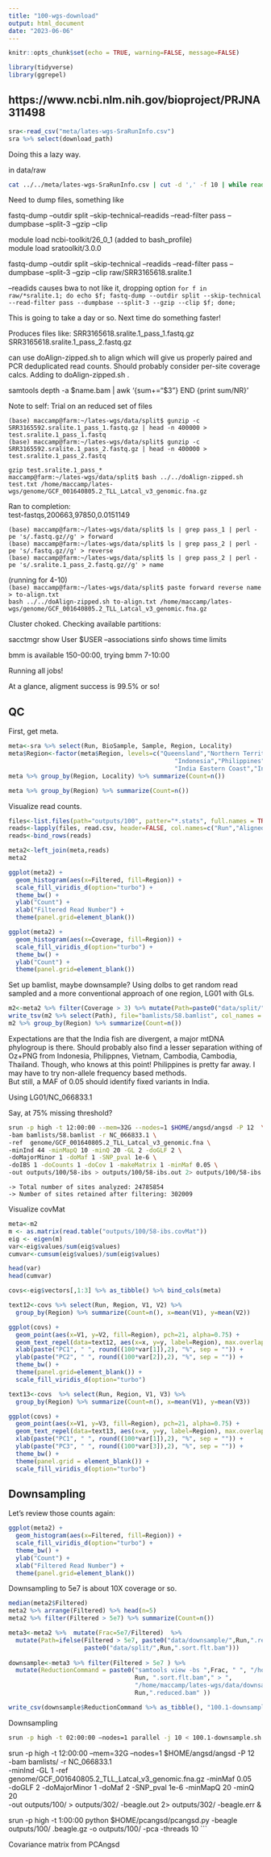 ```yaml
---
title: "100-wgs-download"
output: html_document
date: "2023-06-06"
---
```


```r
knitr::opts_chunk$set(echo = TRUE, warning=FALSE, message=FALSE)
```

```r
library(tidyverse)
library(ggrepel)
```

## https://www.ncbi.nlm.nih.gov/bioproject/PRJNA311498

```r
sra<-read_csv("meta/lates-wgs-SraRunInfo.csv")
sra %>% select(download_path)
```

Doing this a lazy way.    

in data/raw

```sh
cat ../../meta/lates-wgs-SraRunInfo.csv | cut -d ',' -f 10 | while read line; do wget $line; done;
```

Need to dump files, something like

fastq-dump --outdir split --skip-technical--readids --read-filter pass --dumpbase --split-3 --gzip --clip 

module load ncbi-toolkit/26_0_1 (added to bash_profile)     
module load sratoolkit/3.0.0       

fastq-dump --outdir split --skip-technical --readids --read-filter pass --dumpbase --split-3 --gzip --clip raw/SRR3165618.sralite.1      

--readids causes bwa to not like it, dropping option
 `for f in raw/*sralite.1; do echo $f; fastq-dump --outdir split --skip-technical --read-filter pass --dumpbase --split-3 --gzip --clip $f; done;  `    

This is going to take a day or so. Next time do something faster!    

Produces files like: 
SRR3165618.sralite.1_pass_1.fastq.gz      
SRR3165618.sralite.1_pass_2.fastq.gz     

can use doAlign-zipped.sh to align which will give us properly paired and PCR deduplicated read counts. Should probably consider per-site coverage calcs. Adding to doAlign-zipped.sh .      

samtools depth -a $name.bam | awk '{sum+="\$3"} END {print sum/NR}' 

Note to self: Trial on an reduced set of files

`(base) maccamp@farm:~/lates-wgs/data/split$ gunzip -c SRR3165592.sralite.1_pass_1.fastq.gz | head -n 400000 > test.sralite.1_pass_1.fastq`      
`(base) maccamp@farm:~/lates-wgs/data/split$ gunzip -c SRR3165592.sralite.1_pass_2.fastq.gz | head -n 400000 > test.sralite.1_pass_2.fastq`      

` gzip test.sralite.1_pass_*`    
`maccamp@farm:~/lates-wgs/data/split$ bash ../../doAlign-zipped.sh test.txt /home/maccamp/lates-wgs/genome/GCF_001640805.2_TLL_Latcal_v3_genomic.fna.gz`      

Ran to completion:   
test-fastqs,200663,97850,0.0151149    

`(base) maccamp@farm:~/lates-wgs/data/split$ ls | grep pass_1 | perl -pe 's/.fastq.gz//g' > forward`     
`(base) maccamp@farm:~/lates-wgs/data/split$ ls | grep pass_2 | perl -pe 's/.fastq.gz//g' > reverse`     
`(base) maccamp@farm:~/lates-wgs/data/split$ ls | grep pass_2 | perl -pe 's/.sralite.1_pass_2.fastq.gz//g' > name`      

(running for 4-10)      
`(base) maccamp@farm:~/lates-wgs/data/split$ paste forward reverse name  > to-align.txt`     
`bash ../../doAlign-zipped.sh to-align.txt /home/maccamp/lates-wgs/genome/GCF_001640805.2_TLL_Latcal_v3_genomic.fna.gz `

Cluster choked. Checking available partitions:

sacctmgr show User $USER --associations
sinfo shows time limits     

bmm is available 150-00:00, trying bmm 7-10:00

Running all jobs!     


At a glance, aligment success is 99.5% or so!


## QC     
     
First, get meta.    

```r
meta<-sra %>% select(Run, BioSample, Sample, Region, Locality)
meta$Region<-factor(meta$Region, levels=c("Queensland","Northern Territory","Papua New Guinea",
                                              "Indonesia","Philippines","Vietnam","Cambodia","Thailand",
                                              "India Eastern Coast","India Western Coast"))
meta %>% group_by(Region, Locality) %>% summarize(Count=n())
```
     
```r
meta %>% group_by(Region) %>% summarize(Count=n())
```

Visualize read counts.     

```r
files<-list.files(path="outputs/100", patter="*.stats", full.names = TRUE)
reads<-lapply(files, read.csv, header=FALSE, col.names=c("Run","Aligned","Filtered","Coverage"))
reads<-bind_rows(reads)
``` 

```r
meta2<-left_join(meta,reads)
meta2
```

```r
ggplot(meta2) +
  geom_histogram(aes(x=Filtered, fill=Region)) +
  scale_fill_viridis_d(option="turbo") +
  theme_bw() +
  ylab("Count") +
  xlab("Filtered Read Number") +
  theme(panel.grid=element_blank())
```

```r
ggplot(meta2) +
  geom_histogram(aes(x=Coverage, fill=Region)) +
  scale_fill_viridis_d(option="turbo") +
  theme_bw() +
  ylab("Count") +
  theme(panel.grid=element_blank())
```

Set up bamlist, maybe downsample? Using doIbs to get random read sampled and a more conventional approach of one region, LG01 with GLs.


```r
m2<-meta2 %>% filter(Coverage > 3) %>% mutate(Path=paste0("data/split/",Run,".sort.flt.bam"))
write_tsv(m2 %>% select(Path), file="bamlists/58.bamlist", col_names = FALSE)
m2 %>% group_by(Region) %>% summarize(Count=n())
```

Expectations are that the India fish are divergent, a major mtDNA phylogroup is there. Should probably also find a lesser separation withing of Oz+PNG from Indonesia, Philippnes, Vietnam, Cambodia, Cambodia, Thailand. Though, who knows at this point! Philippines is pretty far away. I may have to try non-allele frequency based methods.    
But still, a MAF of 0.05 should identify fixed variants in India.      

Using LG01/NC_066833.1      

Say, at 75% missing threshold?

```sh
srun -p high -t 12:00:00 --mem=32G --nodes=1 $HOME/angsd/angsd -P 12  \
-bam bamlists/58.bamlist -r NC_066833.1 \
-ref  genome/GCF_001640805.2_TLL_Latcal_v3_genomic.fna \
-minInd 44 -minMapQ 10 -minQ 20 -GL 2 -doGLF 2 \
-doMajorMinor 1 -doMaf 1 -SNP_pval 1e-6 \
-doIBS 1 -doCounts 1 -doCov 1 -makeMatrix 1 -minMaf 0.05 \
-out outputs/100/58-ibs > outputs/100/58-ibs.out 2> outputs/100/58-ibs.err &
```


	-> Total number of sites analyzed: 24785854
	-> Number of sites retained after filtering: 302009 

Visualize covMat    


```r
meta<-m2
m <- as.matrix(read.table("outputs/100/58-ibs.covMat"))
eig <- eigen(m)
var<-eig$values/sum(eig$values)
cumvar<-cumsum(eig$values)/sum(eig$values)

head(var)
head(cumvar)
```


```r
covs<-eig$vectors[,1:3] %>% as_tibble() %>% bind_cols(meta)

text12<-covs %>% select(Run, Region, V1, V2) %>%
  group_by(Region) %>% summarize(Count=n(), x=mean(V1), y=mean(V2))

ggplot(covs) +
  geom_point(aes(x=V1, y=V2, fill=Region), pch=21, alpha=0.75) +
  geom_text_repel(data=text12, aes(x=x, y=y, label=Region), max.overlaps = Inf) +
  xlab(paste("PC1", " ", round((100*var[1]),2), "%", sep = "")) +
  ylab(paste("PC2", " ", round((100*var[2]),2), "%", sep = "")) +
  theme_bw() +
  theme(panel.grid=element_blank()) +
  scale_fill_viridis_d(option="turbo")
```

```r
text13<-covs  %>% select(Run, Region, V1, V3) %>%
  group_by(Region) %>% summarize(Count=n(), x=mean(V1), y=mean(V3))

ggplot(covs) +
  geom_point(aes(x=V1, y=V3, fill=Region), pch=21, alpha=0.75) +
  geom_text_repel(data=text13, aes(x=x, y=y, label=Region), max.overlaps = Inf) +
  xlab(paste("PC1", " ", round((100*var[1]),2), "%", sep = "")) +
  ylab(paste("PC3", " ", round((100*var[3]),2), "%", sep = "")) +
  theme_bw() +
  theme(panel.grid = element_blank()) +
  scale_fill_viridis_d(option="turbo")
```

## Downsampling

Let's review those counts again:

```r
ggplot(meta2) +
  geom_histogram(aes(x=Filtered, fill=Region)) +
  scale_fill_viridis_d(option="turbo") +
  theme_bw() +
  ylab("Count") +
  xlab("Filtered Read Number") +
  theme(panel.grid=element_blank())
```

Downsampling to 5e7 is about 10X coverage or so.
```r
median(meta2$Filtered)
meta2 %>% arrange(Filtered) %>% head(n=5)
meta2 %>% filter(Filtered > 5e7) %>% summarize(Count=n())
```


```r
meta3<-meta2 %>%  mutate(Frac=5e7/Filtered)  %>% 
  mutate(Path=ifelse(Filtered > 5e7, paste0("data/downsample/",Run,".reduced.bam"),
                     paste0("data/split/",Run,".sort.flt.bam")))
                     
downsample<-meta3 %>% filter(Filtered > 5e7 ) %>%
  mutate(ReductionCommand = paste0("samtools view -bs ",Frac, " ", "/home/maccamp/lates-wgs/data/split/",
                                   Run, ".sort.flt.bam"," > ",
                                   "/home/maccamp/lates-wgs/data/downsample/",
                                   Run,".reduced.bam" )) 

write_csv(downsample$ReductionCommand %>% as_tibble(), "100.1-downsample.sh", col_names = FALSE)
```

Downsampling    
```sh
srun -p high -t 02:00:00 –nodes=1 parallel -j 10 < 100.1-downsample.sh > outputs/100/downsample.stdout 2> outputs/100/downsample.stderr
```

srun -p high -t 12:00:00 --mem=32G --nodes=1 $HOME/angsd/angsd -P 12  \
-bam bamlists/ -r NC_066833.1 \
-minInd   -GL 1 -ref  genome/GCF_001640805.2_TLL_Latcal_v3_genomic.fna.gz -minMaf 0.05 \
-doGLF 2 -doMajorMinor 1 -doMaf 2 -SNP_pval 1e-6 -minMapQ 20 -minQ 20 \
-out outputs/100/ > outputs/302/ -beagle.out 2> outputs/302/ -beagle.err &

srun -p high -t 1:00:00 python $HOME/pcangsd/pcangsd.py -beagle outputs/100/ .beagle.gz -o outputs/100/ -pca -threads 10
```


Covariance matrix from PCAngsd     
